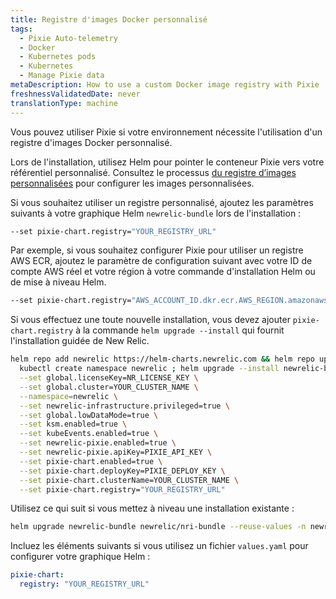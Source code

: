 ```yaml
---
title: Registre d'images Docker personnalisé
tags:
  - Pixie Auto-telemetry
  - Docker
  - Kubernetes pods
  - Kubernetes
  - Manage Pixie data
metaDescription: How to use a custom Docker image registry with Pixie
freshnessValidatedDate: never
translationType: machine
---
```


Vous pouvez utiliser Pixie si votre environnement nécessite l&apos;utilisation d&apos;un registre d&apos;images Docker personnalisé.

Lors de l&apos;installation, utilisez Helm pour pointer le conteneur Pixie vers votre référentiel personnalisé. Consultez le processus [du registre d’images personnalisées](https://docs.pixielabs.ai/reference/admin/deploy-options/#custom-image-registry) pour configurer les images personnalisées.

Si vous souhaitez utiliser un registre personnalisé, ajoutez les paramètres suivants à votre graphique Helm `newrelic-bundle` lors de l&apos;installation :

```sh
--set pixie-chart.registry="YOUR_REGISTRY_URL"
```

Par exemple, si vous souhaitez configurer Pixie pour utiliser un registre AWS ECR, ajoutez le paramètre de configuration suivant avec votre ID de compte AWS réel et votre région à votre commande d&apos;installation Helm ou de mise à niveau Helm.

```sh
--set pixie-chart.registry="AWS_ACCOUNT_ID.dkr.ecr.AWS_REGION.amazonaws.com"
```

Si vous effectuez une toute nouvelle installation, vous devez ajouter `pixie-chart.registry` à la commande `helm upgrade --install` qui fournit l&apos;installation guidée de New Relic.

```sh
helm repo add newrelic https://helm-charts.newrelic.com && helm repo update && \
  kubectl create namespace newrelic ; helm upgrade --install newrelic-bundle newrelic/nri-bundle \
  --set global.licenseKey=NR_LICENSE_KEY \
  --set global.cluster=YOUR_CLUSTER_NAME \
  --namespace=newrelic \
  --set newrelic-infrastructure.privileged=true \
  --set global.lowDataMode=true \
  --set ksm.enabled=true \
  --set kubeEvents.enabled=true \
  --set newrelic-pixie.enabled=true \
  --set newrelic-pixie.apiKey=PIXIE_API_KEY \
  --set pixie-chart.enabled=true \
  --set pixie-chart.deployKey=PIXIE_DEPLOY_KEY \
  --set pixie-chart.clusterName=YOUR_CLUSTER_NAME \
  --set pixie-chart.registry="YOUR_REGISTRY_URL"
```

Utilisez ce qui suit si vous mettez à niveau une installation existante :

```sh
helm upgrade newrelic-bundle newrelic/nri-bundle --reuse-values -n newrelic --set pixie-chart.registry="YOUR_REGISTRY_URL"
```

Incluez les éléments suivants si vous utilisez un fichier `values.yaml` pour configurer votre graphique Helm :

```yml
pixie-chart:
  registry: "YOUR_REGISTRY_URL"
```
